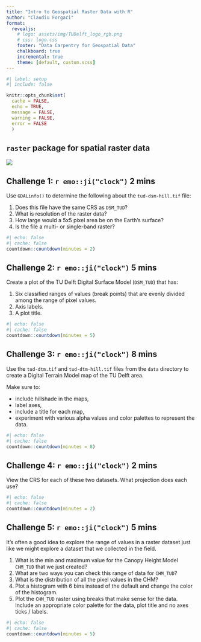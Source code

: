 ```yaml
---
title: "Intro to Geospatial Raster Data with R"
author: "Claudiu Forgaci"
format: 
  revealjs:
    # logo: assets/img/TUDelft_logo_rgb.png
    # css: logo.css
    footer: "Data Carpentry for Geospatial Data"
    chalkboard: true
    incremental: true   
    theme: [default, custom.scss]
---
```



```r
#| label: setup
#| include: false

knitr::opts_chunk$set(
  cache = FALSE,
  echo = TRUE,
  message = FALSE, 
  warning = FALSE,
  error = FALSE
  )
```


## `raster` package for spatial raster data

![](fig/tudlib-green.png){fig-align="center"}


## Challenge 1: `r emo::ji("clock")` **2 mins**

Use `GDALinfo()` to determine the following about the `tud-dsm-hill.tif` file:

1. Does this file have the same CRS as `DSM_TUD`?
2. What is resolution of the raster data?
3. How large would a 5x5 pixel area be on the Earth’s surface?
4. Is the file a multi- or single-band raster?

``` r
#| echo: false
#| cache: false
countdown::countdown(minutes = 2)
``` 



## Challenge 2: `r emo::ji("clock")` **5 mins**

Create a plot of the TU Delft Digital Surface Model (`DSM_TUD`) that has:

1. Six classified ranges of values (break points) that are evenly divided among the range of pixel values.
2. Axis labels.
3. A plot title.

``` r
#| echo: false
#| cache: false
countdown::countdown(minutes = 5)
``` 



## Challenge 3: `r emo::ji("clock")` **8 mins**

Use the `tud-dtm.tif` and `tud-dtm-hill.tif` files from the `data` directory to create a Digital Terrain Model map of the TU Delft area.

Make sure to:

- include hillshade in the maps,
- label axes,
- include a title for each map,
- experiment with various alpha values and color palettes to represent the data. 

``` r
#| echo: false
#| cache: false
countdown::countdown(minutes = 8)
``` 

## Challenge 4: `r emo::ji("clock")` **2 mins**

View the CRS for each of these two datasets. What projection does each use?

``` r
#| echo: false
#| cache: false
countdown::countdown(minutes = 2)
``` 

## Challenge 5: `r emo::ji("clock")` **5 mins**

It’s often a good idea to explore the range of values in a raster dataset just like we might explore a dataset that we collected in the field.

1. What is the min and maximum value for the Canopy Height Model `CHM_TUD` that we just created?
2. What are two ways you can check this range of data for `CHM_TUD`?
3. What is the distribution of all the pixel values in the CHM?
4. Plot a histogram with 6 bins instead of the default and change the color of the histogram.
5. Plot the `CHM_TUD` raster using breaks that make sense for the data. Include an appropriate color palette for the data, plot title and no axes ticks / labels.

``` r
#| echo: false
#| cache: false
countdown::countdown(minutes = 5)
``` 
